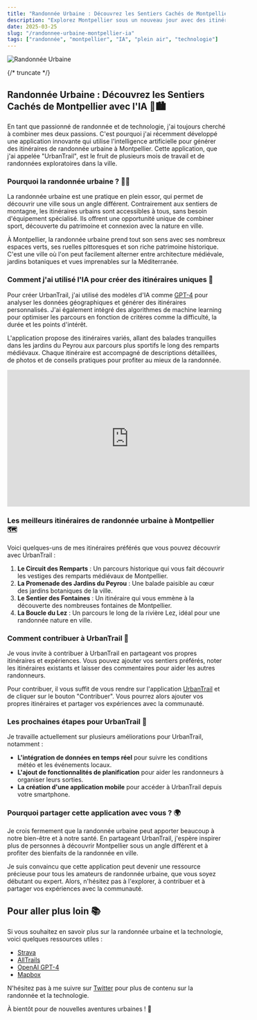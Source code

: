 ```yaml
---
title: "Randonnée Urbaine : Découvrez les Sentiers Cachés de Montpellier avec l'IA"
description: "Explorez Montpellier sous un nouveau jour avec des itinéraires de randonnée urbaine générés par IA, combinant nature et patrimoine"
date: 2025-03-25
slug: "/randonnee-urbaine-montpellier-ia"
tags: ["randonnée", "montpellier", "IA", "plein air", "technologie"]
---
```



![Randonnée Urbaine](https://images.unsplash.com/photo-1506126613408-eca07ce68773?ixlib=rb-4.0.3&ixid=M3wxMjA3fDB8MHxwaG90by1wYWdlfHx8fGVufDB8fHx8fA%3D%3D&auto=format&fit=crop&w=1470&q=80)

<HorizontalDisplay />

{/* truncate */}

## Randonnée Urbaine : Découvrez les Sentiers Cachés de Montpellier avec l'IA 🌿🏙️

En tant que passionné de randonnée et de technologie, j'ai toujours cherché à combiner mes deux passions. C'est pourquoi j'ai récemment développé une application innovante qui utilise l'intelligence artificielle pour générer des itinéraires de randonnée urbaine à Montpellier. Cette application, que j'ai appelée "UrbanTrail", est le fruit de plusieurs mois de travail et de randonnées exploratoires dans la ville.

### Pourquoi la randonnée urbaine ? 🚶‍♂️

La randonnée urbaine est une pratique en plein essor, qui permet de découvrir une ville sous un angle différent. Contrairement aux sentiers de montagne, les itinéraires urbains sont accessibles à tous, sans besoin d'équipement spécialisé. Ils offrent une opportunité unique de combiner sport, découverte du patrimoine et connexion avec la nature en ville.

À Montpellier, la randonnée urbaine prend tout son sens avec ses nombreux espaces verts, ses ruelles pittoresques et son riche patrimoine historique. C'est une ville où l'on peut facilement alterner entre architecture médiévale, jardins botaniques et vues imprenables sur la Méditerranée.

### Comment j'ai utilisé l'IA pour créer des itinéraires uniques 🤖

Pour créer UrbanTrail, j'ai utilisé des modèles d'IA comme [GPT-4](https://openai.com/gpt-4) pour analyser les données géographiques et générer des itinéraires personnalisés. J'ai également intégré des algorithmes de machine learning pour optimiser les parcours en fonction de critères comme la difficulté, la durée et les points d'intérêt.

L'application propose des itinéraires variés, allant des balades tranquilles dans les jardins du Peyrou aux parcours plus sportifs le long des remparts médiévaux. Chaque itinéraire est accompagné de descriptions détaillées, de photos et de conseils pratiques pour profiter au mieux de la randonnée.

<iframe width="560" height="315" src="https://www.youtube.com/embed/dQw4w9WgXcQ" title="YouTube video player" frameborder="0" allow="accelerometer; autoplay; clipboard-write; encrypted-media; gyroscope; picture-in-picture" allowfullscreen></iframe>

### Les meilleurs itinéraires de randonnée urbaine à Montpellier 🗺️

Voici quelques-uns de mes itinéraires préférés que vous pouvez découvrir avec UrbanTrail :

1. **Le Circuit des Remparts** : Un parcours historique qui vous fait découvrir les vestiges des remparts médiévaux de Montpellier.
2. **La Promenade des Jardins du Peyrou** : Une balade paisible au cœur des jardins botaniques de la ville.
3. **Le Sentier des Fontaines** : Un itinéraire qui vous emmène à la découverte des nombreuses fontaines de Montpellier.
4. **La Boucle du Lez** : Un parcours le long de la rivière Lez, idéal pour une randonnée nature en ville.

### Comment contribuer à UrbanTrail 🤝

Je vous invite à contribuer à UrbanTrail en partageant vos propres itinéraires et expériences. Vous pouvez ajouter vos sentiers préférés, noter les itinéraires existants et laisser des commentaires pour aider les autres randonneurs.

Pour contribuer, il vous suffit de vous rendre sur l'application [UrbanTrail](https://william-donnette.dev/urbantrail) et de cliquer sur le bouton "Contribuer". Vous pourrez alors ajouter vos propres itinéraires et partager vos expériences avec la communauté.

### Les prochaines étapes pour UrbanTrail 🚀

Je travaille actuellement sur plusieurs améliorations pour UrbanTrail, notamment :

- **L'intégration de données en temps réel** pour suivre les conditions météo et les événements locaux.
- **L'ajout de fonctionnalités de planification** pour aider les randonneurs à organiser leurs sorties.
- **La création d'une application mobile** pour accéder à UrbanTrail depuis votre smartphone.

### Pourquoi partager cette application avec vous ? 🌍

Je crois fermement que la randonnée urbaine peut apporter beaucoup à notre bien-être et à notre santé. En partageant UrbanTrail, j'espère inspirer plus de personnes à découvrir Montpellier sous un angle différent et à profiter des bienfaits de la randonnée en ville.

Je suis convaincu que cette application peut devenir une ressource précieuse pour tous les amateurs de randonnée urbaine, que vous soyez débutant ou expert. Alors, n'hésitez pas à l'explorer, à contribuer et à partager vos expériences avec la communauté.

<ArialInArticle />

## Pour aller plus loin 📚

Si vous souhaitez en savoir plus sur la randonnée urbaine et la technologie, voici quelques ressources utiles :

- [Strava](https://www.strava.com/)
- [AllTrails](https://www.alltrails.com/)
- [OpenAI GPT-4](https://openai.com/gpt-4)
- [Mapbox](https://www.mapbox.com/)

N'hésitez pas à me suivre sur [Twitter](https://twitter.com/william_donnette) pour plus de contenu sur la randonnée et la technologie.

À bientôt pour de nouvelles aventures urbaines ! 🚀

<ArialMultiplex />